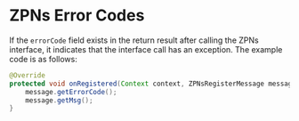 # ZPNs Error Codes


If the `errorCode` field exists in the return result after calling the ZPNs interface, it indicates that the interface call has an exception. The example code is as follows:

```java
@Override
protected void onRegistered(Context context, ZPNsRegisterMessage message) {
    message.getErrorCode();
    message.getMsg();
}
```


<Content />
